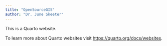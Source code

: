 ```yaml
---
title: "OpenSourceGIS"
author: "Dr. June Skeeter"
---
```


This is a Quarto website.

To learn more about Quarto websites visit <https://quarto.org/docs/websites>.
